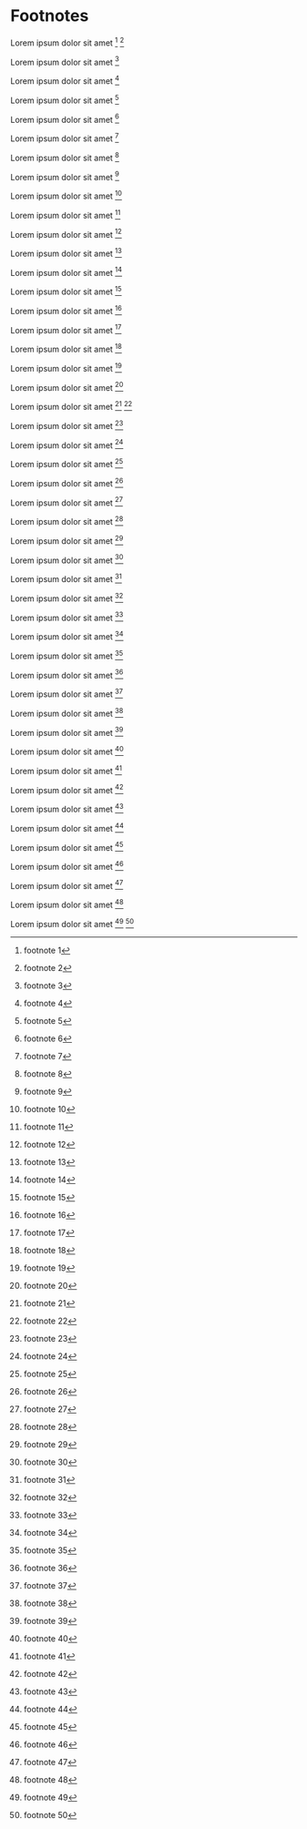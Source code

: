 # Footnotes

Lorem ipsum dolor sit amet [^1] [^2]

Lorem ipsum dolor sit amet [^3]

Lorem ipsum dolor sit amet [^4]

Lorem ipsum dolor sit amet [^5]

Lorem ipsum dolor sit amet [^6]

Lorem ipsum dolor sit amet [^7]

Lorem ipsum dolor sit amet [^8]

Lorem ipsum dolor sit amet [^9]

Lorem ipsum dolor sit amet [^10]

Lorem ipsum dolor sit amet [^11]

Lorem ipsum dolor sit amet [^12]

Lorem ipsum dolor sit amet [^13]

Lorem ipsum dolor sit amet [^14]

Lorem ipsum dolor sit amet [^15]

Lorem ipsum dolor sit amet [^16]

Lorem ipsum dolor sit amet [^17]

Lorem ipsum dolor sit amet [^18]

Lorem ipsum dolor sit amet [^19]

Lorem ipsum dolor sit amet [^20]

Lorem ipsum dolor sit amet [^21] [^22]

Lorem ipsum dolor sit amet [^23]

Lorem ipsum dolor sit amet [^24]

Lorem ipsum dolor sit amet [^25]

Lorem ipsum dolor sit amet [^26]

Lorem ipsum dolor sit amet [^27]

Lorem ipsum dolor sit amet [^28]

Lorem ipsum dolor sit amet [^29]

Lorem ipsum dolor sit amet [^30]

Lorem ipsum dolor sit amet [^31]

Lorem ipsum dolor sit amet [^32]

Lorem ipsum dolor sit amet [^33]

Lorem ipsum dolor sit amet [^34]

Lorem ipsum dolor sit amet [^35]

Lorem ipsum dolor sit amet [^36]

Lorem ipsum dolor sit amet [^37]

Lorem ipsum dolor sit amet [^38]

Lorem ipsum dolor sit amet [^39]

Lorem ipsum dolor sit amet [^40]

Lorem ipsum dolor sit amet [^41]

Lorem ipsum dolor sit amet [^42]

Lorem ipsum dolor sit amet [^43]

Lorem ipsum dolor sit amet [^44]

Lorem ipsum dolor sit amet [^45]

Lorem ipsum dolor sit amet [^46]

Lorem ipsum dolor sit amet [^47]

Lorem ipsum dolor sit amet [^48]

Lorem ipsum dolor sit amet [^49] [^50]

[^1]: footnote 1
[^2]: footnote 2
[^3]: footnote 3
[^4]: footnote 4
[^5]: footnote 5
[^6]: footnote 6
[^7]: footnote 7
[^8]: footnote 8
[^9]: footnote 9
[^10]: footnote 10
[^11]: footnote 11
[^12]: footnote 12
[^13]: footnote 13
[^14]: footnote 14
[^15]: footnote 15
[^16]: footnote 16
[^17]: footnote 17
[^18]: footnote 18
[^19]: footnote 19
[^20]: footnote 20
[^21]: footnote 21
[^22]: footnote 22
[^23]: footnote 23
[^24]: footnote 24
[^25]: footnote 25
[^26]: footnote 26
[^27]: footnote 27
[^28]: footnote 28
[^29]: footnote 29
[^30]: footnote 30
[^31]: footnote 31
[^32]: footnote 32
[^33]: footnote 33
[^34]: footnote 34
[^35]: footnote 35
[^36]: footnote 36
[^37]: footnote 37
[^38]: footnote 38
[^39]: footnote 39
[^40]: footnote 40
[^41]: footnote 41
[^42]: footnote 42
[^43]: footnote 43
[^44]: footnote 44
[^45]: footnote 45
[^46]: footnote 46
[^47]: footnote 47
[^48]: footnote 48
[^49]: footnote 49
[^50]: footnote 50
